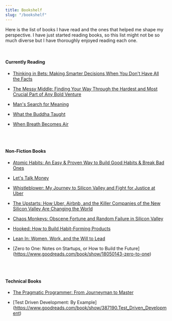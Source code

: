 ```yaml
---
title: Bookshelf
slug: "/bookshelf"
---
```


Here is the list of books I have read and the ones that helped me shape my perspective. I have just started reading books, so this list might not be so much diverse but I have thoroughly enjoyed reading each one.

<br/>

#### Currently Reading

- [Thinking in Bets: Making Smarter Decisions When You Don't Have All the Facts](https://www.goodreads.com/book/show/35957157-thinking-in-bets)

- [The Messy Middle: Finding Your Way Through the Hardest and Most Crucial Part of Any Bold Venture](https://www.goodreads.com/book/show/40179007-the-messy-middle)

- [Man's Search for Meaning](https://www.goodreads.com/book/show/4069.Man_s_Search_for_Meaning)

- [What the Buddha Taught](https://www.goodreads.com/book/show/390562.What_the_Buddha_Taught)

- [When Breath Becomes Air](https://www.goodreads.com/book/show/25899336-when-breath-becomes-air)


<br/>
<br/>

#### Non-Fiction Books

- [Atomic Habits: An Easy & Proven Way to Build Good Habits & Break Bad Ones](https://www.goodreads.com/book/show/40121378-atomic-habits)

- [Let's Talk Money](https://www.goodreads.com/book/show/40499078-let-s-talk-money)

- [Whistleblower: My Journey to Silicon Valley and Fight for Justice at Uber](https://www.goodreads.com/book/show/51117957-whistleblower)

- [The Upstarts: How Uber, Airbnb, and the Killer Companies of the New Silicon Valley Are Changing the World](https://www.goodreads.com/book/show/41131437-the-upstarts)

- [Chaos Monkeys: Obscene Fortune and Random Failure in Silicon Valley](https://www.goodreads.com/book/show/28259132-chaos-monkeys)

- [Hooked: How to Build Habit-Forming Products](https://www.goodreads.com/book/show/22668729-hooked)

- [Lean In: Women, Work, and the Will to Lead](https://www.goodreads.com/book/show/16071764-lean-in)

- [Zero to One: Notes on Startups, or How to Build the Future] (https://www.goodreads.com/book/show/18050143-zero-to-one)


<br/>
<br/>

#### Technical Books

- [The Pragmatic Programmer: From Journeyman to Master](https://www.goodreads.com/book/show/4099.The_Pragmatic_Programmer)

- [Test Driven Development: By Example] (https://www.goodreads.com/book/show/387190.Test_Driven_Development)

